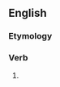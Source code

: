 ==English==

===Etymology===
{{suffix|en|execute|eth|nocat=1}}

===Verb===
{{head|en|verb form}}

# {{lb|en|archaic}} {{en-third-person singular of|execute}}
